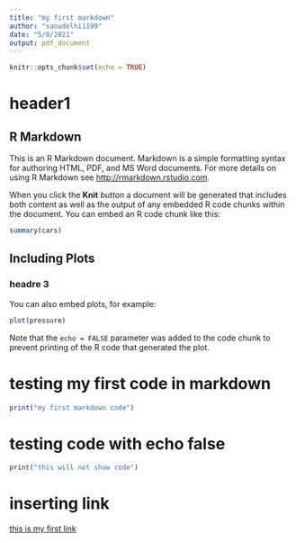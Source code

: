 ```yaml
---
title: "my first markdown"
author: "sanudelhi1199"
date: "5/8/2021"
output: pdf_document
---
```


```r
knitr::opts_chunk$set(echo = TRUE)
```

# header1
## R Markdown

This is an R Markdown document. Markdown is a simple formatting syntax for authoring HTML, PDF, and MS Word documents. For more details on using R Markdown see <http://rmarkdown.rstudio.com>.

When you click the **Knit** *button* a document will be generated that includes both content as well as the output of any embedded R code chunks within the document. You can embed an R code chunk like this:

```r
summary(cars)
```

## Including Plots
### headre 3 

You can also embed plots, for example:

```r
plot(pressure)
```

Note that the `echo = FALSE` parameter was added to the code chunk to prevent printing of the R code that generated the plot.

# testing my first code in markdown 

```r
print("my first markdown code")
```

# testing code with echo false

```r
print("this will not show code")
```

# inserting link

[this is my first link](http://google.com)